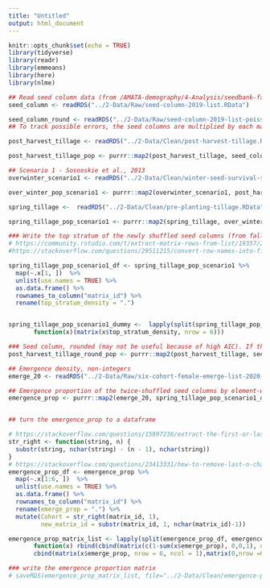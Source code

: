 ```yaml
---
title: "Untitled"
output: html_document
---
```


```r
knitr::opts_chunk$set(echo = TRUE)
library(tidyverse)
library(readr)
library(emmeans)
library(here)
library(nlme)
```


```r
## Read seed column data (from /AMATA-demography/4-Analysis/seedbank-fates-2014-through-2019.Rmd) 
seed_column <- readRDS("../2-Data/Raw/seed-column-2019-list.RData")

seed_column_round <- readRDS("../2-Data/Raw/seed-column-2019-list-poisson.RData")
## To track possible errors, the seed columns are multiplied by each matrix step-by-step
```


```r
post_harvest_tillage <- readRDS("../2-Data/Clean/post-harvest-tillage.RData")

post_harvest_tillage_pop <- purrr::map2(post_harvest_tillage, seed_column, `%*%`)
```

```r
## Scenario 1 - Sosnoskie et al., 2013
overwinter_scenario1 <- readRDS("../2-Data/Clean/winter-seed-survival-scenario1.RData")

over_winter_pop_scenario1 <- purrr::map2(overwinter_scenario1, post_harvest_tillage_pop, `%*%`)
```

```r
spring_tillage <-  readRDS("../2-Data/Clean/pre-planting-tillage.RData")

spring_tillage_pop_scenario1 <- purrr::map2(spring_tillage, over_winter_pop_scenario1, `%*%`)
```

```r

### Write the top stratum of the newly shuffled seed columns (from fall tillage through spring tillage) into a dummy matrix
# https://community.rstudio.com/t/extract-matrix-rows-from-list/19357/2
#https://stackoverflow.com/questions/29511215/convert-row-names-into-first-column

spring_tillage_pop_scenario1_df <- spring_tillage_pop_scenario1 %>%
  map(~.x[1, ])  %>% 
  unlist(use.names = TRUE) %>%
  as.data.frame() %>%
  rownames_to_column("matrix_id") %>% 
  rename(top_stratum_density = ".")


spring_tillage_pop_scenario1_dummy <-  lapply(split(spring_tillage_pop_scenario1_df, spring_tillage_pop_scenario1_df$matrix_id),
       function(x)(matrix(x$top_stratum_density, nrow = 6)))

### Seed column, rounded (may not be useful because of high AIC). If this seed column is used, a glm model with family = "poisson" is needed for the 2020 cohort emergence data.  
post_harvest_tillage_round_pop <- purrr::map2(post_harvest_tillage, seed_column_round, `%*%`)

```

```r
## Emergence density, non-integers
emerge_20 <- readRDS("../2-Data/Raw/six-cohort-female-emerge-list-2020-raw.RData")
```

```r
## Emergence proportion of the twice-shuffled seed columns by element-wise division
emergence_prop <- purrr::map2(emerge_20, spring_tillage_pop_scenario1_dummy, `/`)


## turn the emergence_prop to a dataframe 

# https://stackoverflow.com/questions/15897236/extract-the-first-or-last-n-characters-of-a-string
str_right <- function(string, n) {
  substr(string, nchar(string) - (n - 1), nchar(string))
}
# https://stackoverflow.com/questions/23413331/how-to-remove-last-n-characters-from-every-element-in-the-r-vector
emergence_prop_df <- emergence_prop %>%
  map(~.x[1:6, ])  %>% 
  unlist(use.names = TRUE) %>%
  as.data.frame() %>%
  rownames_to_column("matrix_id") %>% 
  rename(emerge_prop = ".") %>%
  mutate(Cohort = str_right(matrix_id, 1),
         new_matrix_id = substr(matrix_id, 1, nchar(matrix_id)-1))

emergence_prop_matrix_list <- lapply(split(emergence_prop_df, emergence_prop_df$new_matrix_id),
       function(x) rbind(cbind(matrix(c(1-sum(x$emerge_prop), 0,0,1), nrow = 2, byrow = TRUE), matrix(0,nrow = 2, ncol = 6)),
       cbind(matrix(x$emerge_prop, nrow = 6, ncol = 1),matrix(0,nrow =6, ncol=7))))

### write the emergence proportion matrix
# saveRDS(emergence_prop_matrix_list, file="../2-Data/Clean/emergence-prop-scenario1.RData")
```
